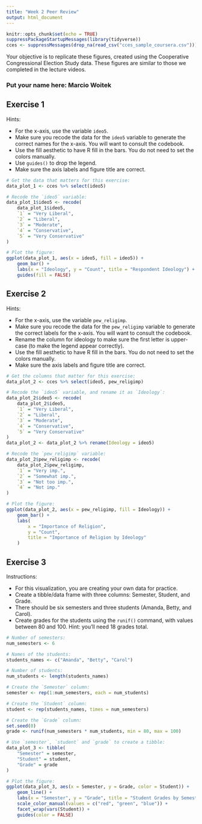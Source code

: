 ```yaml
---
title: "Week 2 Peer Review"
output: html_document
---
```


```r
knitr::opts_chunk$set(echo = TRUE)
suppressPackageStartupMessages(library(tidyverse))
cces <- suppressMessages(drop_na(read_csv("cces_sample_coursera.csv")))
```

Your objective is to replicate these figures, created using the Cooperative
Congressional Election Study data. These figures are similar to those we
completed in the lecture videos.

### Put your name here: Marcio Woitek

## Exercise 1

Hints:

* For the x-axis, use the variable `ideo5`.
* Make sure you recode the data for the `ideo5` variable to generate the
  correct names for the x-axis. You will want to consult the codebook.
* Use the fill aesthetic to have R fill in the bars. You do not need to set
  the colors manually.
* Use `guides()` to drop the legend.
* Make sure the axis labels and figure title are correct.

```r
# Get the data that matters for this exercise:
data_plot_1 <- cces %>% select(ideo5)

# Recode the `ideo5` variable:
data_plot_1$ideo5 <- recode(
    data_plot_1$ideo5,
    `1` = "Very Liberal",
    `2` = "Liberal",
    `3` = "Moderate",
    `4` = "Conservative",
    `5` = "Very Conservative"
)

# Plot the figure:
ggplot(data_plot_1, aes(x = ideo5, fill = ideo5)) +
    geom_bar() +
    labs(x = "Ideology", y = "Count", title = "Respondent Ideology") +
    guides(fill = FALSE)
```

## Exercise 2

Hints:

* For the x-axis, use the variable `pew_religimp`.
* Make sure you recode the data for the `pew_religimp` variable to generate
  the correct labels for the x-axis. You will want to consult the codebook.
* Rename the column for ideology to make sure the first letter is upper-case
  (to make the legend appear correctly).
* Use the fill aesthetic to have R fill in the bars. You do not need to set
  the colors manually.
* Make sure the axis labels and figure title are correct.

```r
# Get the columns that matter for this exercise:
data_plot_2 <- cces %>% select(ideo5, pew_religimp)

# Recode the `ideo5` variable, and rename it as `Ideology`:
data_plot_2$ideo5 <- recode(
    data_plot_2$ideo5,
    `1` = "Very Liberal",
    `2` = "Liberal",
    `3` = "Moderate",
    `4` = "Conservative",
    `5` = "Very Conservative"
)
data_plot_2 <- data_plot_2 %>% rename(Ideology = ideo5)

# Recode the `pew_religimp` variable:
data_plot_2$pew_religimp <- recode(
    data_plot_2$pew_religimp,
    `1` = "Very imp.",
    `2` = "Somewhat imp.",
    `3` = "Not too imp.",
    `4` = "Not imp."
)

# Plot the figure:
ggplot(data_plot_2, aes(x = pew_religimp, fill = Ideology)) +
    geom_bar() +
    labs(
        x = "Importance of Religion",
        y = "Count",
        title = "Importance of Religion by Ideology"
    )
```

## Exercise 3

Instructions:

* For this visualization, you are creating your own data for practice.
* Create a tibble/data frame with three columns: Semester, Student, and Grade.
* There should be six semesters and three students (Amanda, Betty, and Carol).
* Create grades for the students using the `runif()` command, with values
  between 80 and 100. Hint: you'll need 18 grades total.

```r
# Number of semesters:
num_semesters <- 6

# Names of the students:
students_names <- c("Amanda", "Betty", "Carol")

# Number of students:
num_students <- length(students_names)

# Create the `Semester` column:
semester <- rep(1:num_semesters, each = num_students)

# Create the `Student` column:
student <- rep(students_names, times = num_semesters)

# Create the `Grade` column:
set.seed(0)
grade <- runif(num_semesters * num_students, min = 80, max = 100)

# Use `semester`, `student` and `grade` to create a tibble:
data_plot_3 <- tibble(
    "Semester" = semester,
    "Student" = student,
    "Grade" = grade
)

# Plot the figure:
ggplot(data_plot_3, aes(x = Semester, y = Grade, color = Student)) +
    geom_line() +
    labs(x = "Semester", y = "Grade", title = "Student Grades by Semester") +
    scale_color_manual(values = c("red", "green", "blue")) +
    facet_wrap(vars(Student)) +
    guides(color = FALSE)
```
